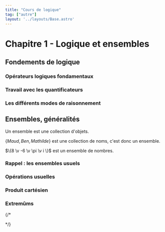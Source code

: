 ```yaml
---
title: "Cours de logique"
tag: ["autre"]
layout: '../layouts/Base.astro'
---
```






# Chapitre 1  - Logique et ensembles

<Tableofcontents/>

## Fondements de logique

### Opérateurs logiques fondamentaux
<OperateursLogiques />

### Travail avec les quantificateurs
<Quantificateurs />

### Les différents modes de raisonnement
<ModesRaisonnement />


## Ensembles, généralités

<Item type='definition' titre='ensemble'>
Un ensemble est une collection d'objets.
</Item>

<Hideable type="exemple">

$\{ Maud ,\, Ben ,\, Mathilde\}$ est une collection de noms, c'est donc un ensemble. 

$\{8 \v -6 \v \pi \v i \}$ est un ensemble de nombres.

</Hideable> 


### Rappel : les ensembles usuels
<Rappels />

### Opérations usuelles
<OperationsUsuelles />

### Produit cartésien
<ProduitCartesien />

### Extremûms
<Extremums />

{/*
    
*/}